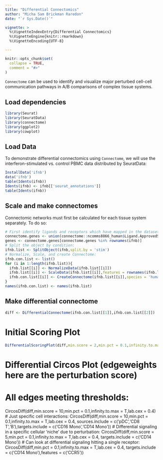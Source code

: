 ```yaml
---
title: "Differential Connectomics"
author: "Micha Sam Brickman Raredon"
date: "`r Sys.Date()`"

vignette: >
  %\VignetteIndexEntry{Differential Connectomics}
  %\VignetteEngine{knitr::rmarkdown}
  %\VignetteEncoding{UTF-8}

---
```


```r
knitr::opts_chunk$set(
  collapse = TRUE,
  comment = "#>"
)
```
`Connectome` can be used to identify and visualize major perturbed cell-cell communication pathways in A/B comparisons of complex tissue systems.

## Load dependencies
```r
library(Seurat)
library(SeuratData)
library(connectome)
library(ggplot2)
library(cowplot)
```

## Load Data
To demonstrate differential connectomics using `Connectome`, we will use the interferon-stimulated vs. control PBMC data distributed by SeuratData:
```r
InstallData('ifnb')
data('ifnb')
table(Idents(ifnb))
Idents(ifnb) <- ifnb[['seurat_annotations']]
table(Idents(ifnb))
```

## Scale and make connectomes
Connectomic networks must first be calculated for each tissue system separately.  To do so:
``` r
# First identify ligands and receptors which have mapped in the dataset:
connectome.genes <- union(connectome::ncomms8866_human$Ligand.ApprovedSymbol,connectome::ncomms8866_human$Receptor.ApprovedSymbol)
genes <- connectome.genes[connectome.genes %in% rownames(ifnb)]
# Split the object by condition:
ifnb.list <- SplitObject(ifnb,split.by = 'stim')
# Normalize, Scale, and create Connectome:
ifnb.con.list <- list()
for (i in 1:length(ifnb.list)){
  ifnb.list[[i]] <- NormalizeData(ifnb.list[[i]])
  ifnb.list[[i]] <- ScaleData(ifnb.list[[i]],features = rownames(ifnb.list[[i]]))
  ifnb.con.list[[i]] <- CreateConnectome(ifnb.list[[i]],species = 'human',p.values = F)
}
names(ifnb.con.list) <- names(ifnb.list)
```

## Make differential connectome
``` r
diff <- DifferentialConnectome(ifnb.con.list[[1]],ifnb.con.list[[2]])
```
# Initial Scoring Plot
``` r
DifferentialScoringPlot(diff,min.score = 2,min.pct = 0.1,infinity.to.max = T)
```



# Differential Circos Plot (edgeweights here are the perturbation score)
# All edges meeting thresholds:
CircosDiff(diff,min.score = 10,min.pct = 0.1,infinity.to.max = T,lab.cex = 0.4)
# Just specific cell interactions:
CircosDiff(diff,min.score = 10,min.pct = 0.1,infinity.to.max = T,lab.cex = 0.4,
           sources.include = c('pDC','CD8 T','B'),targets.include = c('CD16 Mono','CD14 Mono'))
# Differential signaling in a specific cellular 'niche' due to perturbation:
CircosDiff(diff,min.score = 5,min.pct = 0.1,infinity.to.max = T,lab.cex = 0.4,
           targets.include = c('CD14 Mono'))
# Can look at differential signaling hitting a single receptor:
CircosDiff(diff,min.pct = 0.1,infinity.to.max = T,lab.cex = 0.4,
           targets.include = c('CD14 Mono'),features = c('CCR5'))

